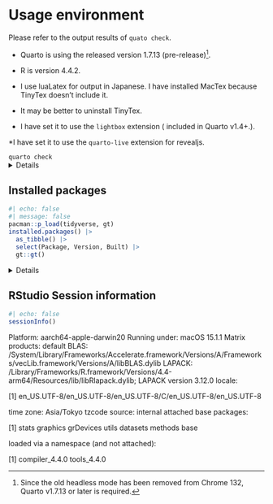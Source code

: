 

# Usage environment {#sec-usage-environment }

Please refer to the output results of `quato check`.


* Quarto is using the released version 1.7.13 (pre-release)[^noteinstallversion].



* R is version 4.4.2.



* I use luaLatex for output in Japanese. I have installed MacTex because TinyTex doesn't include it.



* It may be better to uninstall TinyTex.



* I have set it to use the `lightbox` extension ( included in Quarto v1.4+.).

*I have set it to use the `quarto-live` extension for revealjs.

[^noteinstallversion]:Since the old headless mode has been removed from Chrome 132, Quarto v1.7.13 or later is required.

`quarto check` 
<details>

```.zsh
# Quarto check output
Quarto 1.7.13

[✓] Checking environment information...

      Quarto cache location: /Users/tk4o2ka/Library/Caches/quarto

[✓] Checking versions of quarto binary dependencies...

      Pandoc version 3.4.0: OK
      Dart Sass version 1.70.0: OK
      Deno version 1.46.3: OK
      Typst version 0.11.0: OK

[✓] Checking versions of quarto dependencies......OK


[✓] Checking Quarto installation......OK

      Version: 1.7.13
      Path: /Applications/quarto/bin

[✓] Checking tools....................OK

      Chromium: 869685
      TinyTeX: (not installed)

[✓] Checking LaTeX....................OK

      Using: Installation From Path
      Path: /usr/local/texlive/2024/bin/universal-darwin
      Version: 2024

[✓] Checking Chrome Headless....................OK

      Using: Chrome found on system
      Path: /Applications/Google Chrome.app/Contents/MacOS/Google Chrome
      Source: MacOS known location

[✓] Checking basic markdown render....OK


[✓] Checking Python 3 installation....OK

      Version: 3.13.2
      Path: /opt/homebrew/opt/python@3.13/bin/python3.13
      Jupyter: (None)
      Jupyter is not available in this Python installation.
      Install with python3 -m pip install jupyter
      There is an unactivated Python environment in .venv. Did you forget to activate it?

[✓] Checking R installation...........OK

      Version: 4.4.2
      Path: /Library/Frameworks/R.framework/Resources
      LibPaths:
        - /Library/Frameworks/R.framework/Versions/4.4-arm64/Resources/library
      knitr: 1.49
      rmarkdown: 2.29

[✓] Checking Knitr engine render......OK

```

</details>






## Installed packages {#sec-installed-packages }


```.r
#| echo: false
#| message: false
pacman::p_load(tidyverse, gt)
installed.packages() |> 
  as_tibble() |> 
  select(Package, Version, Built) |> 
  gt::gt()
```

<details>
    
<summery>Package List</summery>
    
|Name|Version|Built|
|----|-------|-----|
|askpass|1.2.0|4.4.0|
|backports|1.4.1|4.4.0|
|base|4.4.0|4.4.0|
|base64enc|0.1-3|4.4.0|
|bigD|0.2.0|4.4.0|
|bit|4.0.5|4.4.0|
|bit64|4.0.5|4.4.0|
|bitops|1.0-7|4.4.0|
|blob|1.2.4|4.4.0|
|boot|1.3-30|4.4.0|
|brew|1.0-10|4.4.0|
|brio|1.1.5|4.4.0|
|broom|1.0.5|4.4.0|
|bslib|0.7.0|4.4.0|
|cachem|1.0.8|4.4.0|
|callr|3.7.6|4.4.0|
|cellranger|1.1.0|4.4.0|
|class|7.3-22|4.4.0|
|cli|3.6.2|4.4.0|
|clipr|0.8.0|4.4.0|
|cluster|2.1.6|4.4.0|
|codetools|0.2-20|4.4.0|
|collections|0.3.7|4.4.0|
|colorspace|2.1-0|4.4.0|
|commonmark|1.9.1|4.4.0|
|compiler|4.4.0|4.4.0|
|conflicted|1.2.0|4.4.0|
|cpp11|0.4.7|4.4.0|
|crayon|1.5.2|4.4.0|
|curl|5.2.1|4.4.0|
|cyclocomp|1.1.1|4.4.0|
|data.table|1.15.4|4.4.0|
|datasets|4.4.0|4.4.0|
|DBI|1.2.2|4.4.0|
|dbplyr|2.5.0|4.4.0|
|desc|1.4.3|4.4.0|
|digest|0.6.35|4.4.0|
|downlit|0.4.3|4.4.0|
|dplyr|1.1.4|4.4.0|
|dtplyr|1.3.1|4.4.0|
|ellipsis|0.3.2|4.4.0|
|evaluate|0.23|4.4.0|
|fansi|1.0.6|4.4.0|
|farver|2.1.1|4.4.0|
|fastmap|1.1.1|4.4.0|
|fontawesome|0.5.2|4.4.0|
|forcats|1.0.0|4.4.0|
|foreign|0.8-86|4.4.0|
|fs|1.6.4|4.4.0|
|gargle|1.5.2|4.4.0|
|generics|0.1.3|4.4.0|
|ggplot2|3.5.1|4.4.0|
|gitcreds|0.1.2|4.4.0|
|glue|1.7.0|4.4.0|
|googledrive|2.1.1|4.4.0|
|googlesheets4|1.1.1|4.4.0|
|graphics|4.4.0|4.4.0|
|grDevices|4.4.0|4.4.0|
|grid|4.4.0|4.4.0|
|gt|0.10.1|4.4.0|
|gtable|0.3.5|4.4.0|
|gtExtras|0.5.0|4.4.0|
|haven|2.5.4|4.4.0|
|highr|0.10|4.4.0|
|hms|1.1.3|4.4.0|
|htmltools|0.5.8.1|4.4.0|
|htmlwidgets|1.6.4|4.4.0|
|httr|1.4.7|4.4.0|
|ids|1.0.1|4.4.0|
|isoband|0.2.7|4.4.0|
|jquerylib|0.1.4|4.4.0|
|jsonlite|1.8.8|4.4.0|
|juicyjuice|0.1.0|4.4.0|
|kableExtra|1.4.0|4.4.0|
|KernSmooth|2.23-22|4.4.0|
|knitr|1.46|4.4.0|
|labeling|0.4.3|4.4.0|
|languageserver|0.3.16|4.4.0|
|lattice|0.22-6|4.4.0|
|lazyeval|0.2.2|4.4.0|
|lifecycle|1.0.4|4.4.0|
|lintr|3.1.2|4.4.0|
|lubridate|1.9.3|4.4.0|
|magrittr|2.0.3|4.4.0|
|markdown|1.12|4.4.0|
|MASS|7.3-60.2|4.4.0|
|Matrix|1.7-0|4.4.0|
|memoise|2.0.1|4.4.0|
|methods|4.4.0|4.4.0|
|mgcv|1.9-1|4.4.0|
|mime|0.12|4.4.0|
|modelr|0.1.11|4.4.0|
|munsell|0.5.1|4.4.0|
|nlme|3.1-164|4.4.0|
|nnet|7.3-19|4.4.0|
|nvimcom|0.9.42|4.4.0|
|openssl|2.1.2|4.4.0|
|pacman|0.5.1|4.4.0|
|paletteer|1.6.0|4.4.0|
|parallel|4.4.0|4.4.0|
|pillar|1.9.0|4.4.0|
|pkgbuild|1.4.4|4.4.0|
|pkgconfig|2.0.3|4.4.0|
|pkgload|1.3.4|4.4.0|
|prettyunits|1.2.0|4.4.0|
|prismatic|1.1.2|4.4.0|
|processx|3.8.4|4.4.0|
|progress|1.2.3|4.4.0|
|ps|1.7.6|4.4.0|
|purrr|1.0.2|4.4.0|
|R.cache|0.16.0|4.4.0|
|R.methodsS3|1.8.2|4.4.0|
|R.oo|1.26.0|4.4.0|
|R.utils|2.12.3|4.4.0|
|R6|2.5.1|4.4.0|
|ragg|1.3.0|4.4.0|
|rappdirs|0.3.3|4.4.0|
|RColorBrewer|1.1-3|4.4.0|
|Rcpp|1.0.12|4.4.0|
|reactable|0.4.4|4.4.0|
|reactR|0.5.0|4.4.0|
|readr|2.1.5|4.4.0|
|readxl|1.4.3|4.4.0|
|rematch|2.0.0|4.4.0|
|rematch2|2.1.2|4.4.0|
|remotes|2.5.0|4.4.0|
|reprex|2.1.0|4.4.0|
|rex|1.2.1|4.4.0|
|rlang|1.1.3|4.4.0|
|rmarkdown|2.26|4.4.0|
|roxygen2|7.3.1|4.4.0|
|rpart|4.1.23|4.4.0|
|rprojroot|2.0.4|4.4.0|
|rstudioapi|0.16.0|4.4.0|
|rvest|1.0.4|4.4.0|
|sass|0.4.9|4.4.0|
|scales|1.3.0|4.4.0|
|selectr|0.4-2|4.4.0|
|spatial|7.3-17|4.4.0|
|splines|4.4.0|4.4.0|
|stats|4.4.0|4.4.0|
|stats4|4.4.0|4.4.0|
|stringi|1.8.3|4.4.0|
|stringr|1.5.1|4.4.0|
|styler|1.10.3|4.4.0|
|survival|3.5-8|4.4.0|
|svglite|2.1.3|4.4.0|
|sys|3.4.2|4.4.0|
|systemfonts|1.0.6|4.4.0|
|tcltk|4.4.0|4.4.0|
|textshaping|0.3.7|4.4.0|
|tibble|3.2.1|4.4.0|
|tidyr|1.3.1|4.4.0|
|tidyselect|1.2.1|4.4.0|
|tidyverse|2.0.0|4.4.0|
|timechange|0.3.0|4.4.0|
|tinytex|0.50|4.4.0|
|tools|4.4.0|4.4.0|
|tzdb|0.4.0|4.4.0|
|utf8|1.2.4|4.4.0|
|utils|4.4.0|4.4.0|
|uuid|1.2-0|4.4.0|
|V8|4.4.2|4.4.0|
|vctrs|0.6.5|4.4.0|
|viridisLite|0.4.2|4.4.0|
|vroom|1.6.5|4.4.0|
|withr|3.0.0|4.4.0|
|xfun|0.43|4.4.0|
|xml2|1.3.6|4.4.0|
|xmlparsedata|1.0.5|4.4.0|
|yaml|2.3.8|4.4.0|
</details>







## RStudio Session information {#sec-session-information }


```.r
#| echo: false
sessionInfo()
```

Platform: aarch64-apple-darwin20
Running under: macOS 15.1.1
Matrix products: default
BLAS:   /System/Library/Frameworks/Accelerate.framework/Versions/A/Frameworks/vecLib.framework/Versions/A/libBLAS.dylib 
LAPACK: /Library/Frameworks/R.framework/Versions/4.4-arm64/Resources/lib/libRlapack.dylib;  LAPACK version 3.12.0
locale:

[1] en_US.UTF-8/en_US.UTF-8/en_US.UTF-8/C/en_US.UTF-8/en_US.UTF-8

time zone: Asia/Tokyo
tzcode source: internal
attached base packages:

[1] stats     graphics  grDevices utils     datasets  methods   base     

loaded via a namespace (and not attached):

[1] compiler_4.4.0 tools_4.4.0   







